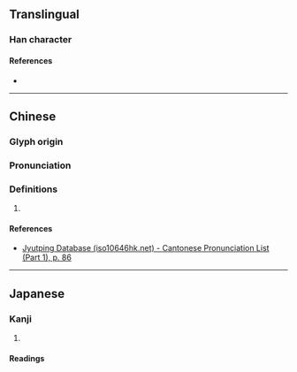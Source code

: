 {{character info/new}}
==Translingual==

===Han character===
{{Han char|rn=32|rad=土|as=05|sn=8|four=|canj=GHVO|ids=⿰土瓜}}

====References====
* {{Han ref|kx=0226.250|dkj=04980|hdz=10433.030|uh=576C|ud=22380}}

----

==Chinese==
{{zh-forms}}

===Glyph origin===
{{Han etym}}

===Pronunciation===
{{zh-pron
|m=guà
|c=gwaa3
|mc=y
|oc=y
|cat=
}}

===Definitions===
{{zh-hanzi}}

# {{rfdef|zh}}

====References====
* [http://www.iso10646hk.net/jp/document/download.jsp Jyutping Database (iso10646hk.net) - Cantonese Pronunciation List (Part 1), p. 86]

----

==Japanese==

===Kanji===
{{ja-kanji|grade=|rs=土05}}

# {{rfdef|ja|sort=土05}}

====Readings====
{{ja-readings|on=[[か]] (ka), [[け]] (ke)|kun=}}